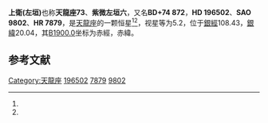 {{Starbox begin
| name = 上衛 (左垣)
}}
{{Starbox observe
| epoch = [[J2000.0|J2000.0]]
| constell = [[天龍座|天龍座]]<ref name=SIMBAD>{{cite web
 | url=http://simbad.u-strasbg.fr/simbad/sim-id?Ident=HR+7879
 | title =Pulsating variable Star
 | publisher=Centre de Données astronomiques de Strasbourg
 | work=SIMBAD
 | accessdate=2012-07-13}}</ref><ref name=DATA>{{cite web
 | url=http://vizier.u-strasbg.fr/viz-bin/VizieR-5?-out.add=.&-source=5050&-corr=PK=HR&-out.max=9999&HR=7879
 | title=VizieR Detailed Page
 | accessdate=2012-07-13
 | archive-date=2016-03-05
 | archive-url=https://web.archive.org/web/20160305044739/http://vizier.u-strasbg.fr/viz-bin/VizieR-5?-out.add=.&-source=5050&-corr=PK=HR&-out.max=9999&HR=7879
 | dead-url=no
 }}</ref>
| 星官 = 
| ra = {{RA|20|31|30.4}}<ref name=SIMBAD /><ref name=DATA />
| dec = {{DEC|+74|57|17}}<ref name=SIMBAD /><ref name=DATA />
| appmag_v = 5.2<ref name=SIMBAD /><ref name=DATA />
}}
{{Starbox character
| class = A0pSrCrEu<ref name=SIMBAD /><ref name=DATA />
| b-v = 0.07<ref name=SIMBAD /><ref name=DATA />
| u-b = 0.11<ref name=SIMBAD /><ref name=DATA />
| r-i = <ref name=SIMBAD /><ref name=DATA />
| variable = 
}}
{{Starbox astrometry
| radial_v = 0.11
| prop_mo_ra = 9
| parallax = 0.012
| p_error = 
}}
{{Starbox catalog
| names =BD+74 872，[[SAO星表|SAO]] 9802，[[HD星表|HD]] 196502，[[HR星表|HR]] 7879}}
{{Starbox reference |Simbad=HR+7879}}
{{Starbox end}}

'''上衛(左垣)'''也称'''天龍座73'''、'''紫微左垣六'''，又名'''BD+74 872'''，'''HD 196502'''、'''SAO 9802'''、'''HR 7879'''，是[[天龍座|天龍座]]的一颗恒星<ref name=SIMBAD /><ref name=DATA />，视星等为5.2，位于[[銀道座標系|銀經]]108.43，[[銀道座標系|銀緯]]20.04，其[[B1900.0|B1900.0]]坐标为赤經{{RA|20|32|49.8}}，赤緯{{DEC|+74|20.04|43}}。

== 参考文献 ==
{{reflist}}

{{star-stub}}

{{天龍座恒星}}
[[Category:天龍座|Category:天龍座]]
[[Category:HD和HDE天體|196502]]
[[Category:HR天體|7879]]
[[Category:SAO天體|9802]]
